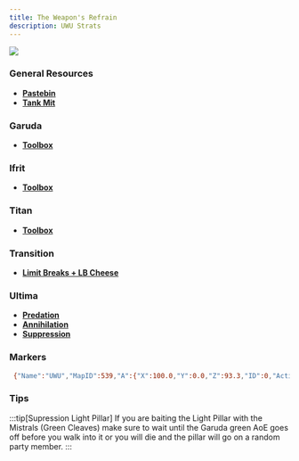 ```yaml
---
title: The Weapon's Refrain
description: UWU Strats
---
```




<img class="ulti-tooltip" src="/uwu.webp"/>

### General Resources ###
- <a href="https://pastebin.com/hTvkZG3x)" target="_blank">**Pastebin**</a>
- <a href="https://docs.google.com/spreadsheets/d/13dpeUEBHFpLxX38gjC8oh1xEB4F7xBECI9BvycJEsfk/edit#gid=831820397)" target="_blank">**Tank Mit**</a>

### Garuda ###
- <a href="https://ff14.toolboxgaming.space/?id=584766219158561&preview=1" target="_blank">**Toolbox**</a>

### Ifrit ### 
- <a href="https://ff14.toolboxgaming.space/?id=110045202472361&preview=1" target="_blank">**Toolbox**</a>

### Titan ###
- <a href="https://ff14.toolboxgaming.space/?id=210044492472361&preview=1" target="_blank">**Toolbox**</a>

### Transition ###
- <a href="https://ff14.toolboxgaming.space/?id=430631425646261&preview=1" target="_blank">**Limit Breaks + LB Cheese**</a>

### Ultima ###
- <a href="https://ff14.toolboxgaming.space/?id=530635345646261&preview=1" target="_blank">**Predation**</a>
- <a href="https://ff14.toolboxgaming.space/?id=930637786646261&preview=1" target="_blank">**Annihilation**</a>
- <a href="https://ff14.toolboxgaming.space/?id=784760520258561&preview=1" target="_blank">**Suppression**</a>

### Markers ###
```bash frame="none"
 {"Name":"UWU","MapID":539,"A":{"X":100.0,"Y":0.0,"Z":93.3,"ID":0,"Active":true},"B":{"X":106.7,"Y":0.0,"Z":100.0,"ID":1,"Active":true},"C":{"X":100.0,"Y":0.0,"Z":106.7,"ID":2,"Active":true},"D":{"X":93.3,"Y":0.0,"Z":100.0,"ID":3,"Active":true},"One":{"X":107.3,"Y":0.0,"Z":107.3,"ID":4,"Active":true},"Two":{"X":100.0,"Y":0.0,"Z":81.0,"ID":5,"Active":true},"Three":{"X":100.0,"Y":0.0,"Z":100.0,"ID":6,"Active":true},"Four":{"X":87.0,"Y":0.0,"Z":87.0,"ID":7,"Active":true}} 
```

### Tips ###
<div class="light-pillar-tip">
:::tip[Supression Light Pillar]
If you are baiting the Light Pillar with the Mistrals (Green Cleaves) make sure to wait until the Garuda green AoE goes off before you walk into it or you will die and the pillar will go on a random party member.
:::
</div>
